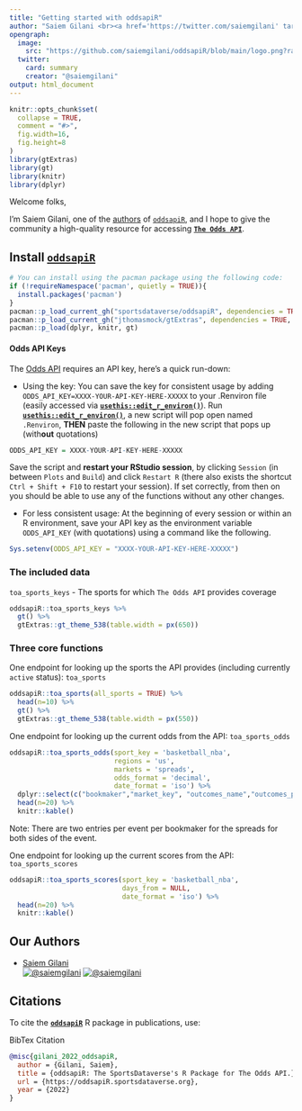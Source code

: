 ```yaml
---
title: "Getting started with oddsapiR"
author: "Saiem Gilani <br><a href='https://twitter.com/saiemgilani' target='blank'><img src='https://img.shields.io/twitter/follow/saiemgilani?color=blue&amp;label=%40saiemgilani&amp;logo=twitter&amp;style=for-the-badge' alt='@saiemgilani'/></a> <a href='https://github.com/saiemgilani' target='blank'><img src='https://img.shields.io/github/followers/saiemgilani?color=eee&amp;logo=Github&amp;style=for-the-badge' alt='@saiemgilani'/></a>"
opengraph:
  image: 
    src: "https://github.com/saiemgilani/oddsapiR/blob/main/logo.png?raw=true"
  twitter:
    card: summary
    creator: "@saiemgilani"
output: html_document
---
```


```r
knitr::opts_chunk$set(
  collapse = TRUE,
  comment = "#>",
  fig.width=16, 
  fig.height=8
)
library(gtExtras)
library(gt)
library(knitr)
library(dplyr)
```

Welcome folks,

I'm Saiem Gilani, one of the [authors](https://saiemgilani.github.io/oddsapiR/authors.html "Authors and contributors to oddsapiR") of [`oddsapiR`](https://saiemgilani.github.io/oddsapiR/), and I hope to give the community a high-quality resource for accessing [**`The Odds API`**](https://the-odds-api.com/).

## **Install** [**`oddsapiR`**](https://saiemgilani.github.io/oddsapiR/)
```r
# You can install using the pacman package using the following code:
if (!requireNamespace('pacman', quietly = TRUE)){
  install.packages('pacman')
}
pacman::p_load_current_gh("sportsdataverse/oddsapiR", dependencies = TRUE, update = TRUE)
pacman::p_load_current_gh("jthomasmock/gtExtras", dependencies = TRUE, update = TRUE)
pacman::p_load(dplyr, knitr, gt)
```


#### **Odds API Keys**

The [Odds API](https://the-odds-api.com) requires an API key, here's a quick run-down:

* Using the key: You can save the key for consistent usage by adding `ODDS_API_KEY=XXXX-YOUR-API-KEY-HERE-XXXXX` to your .Renviron file (easily accessed via [**`usethis::edit_r_environ()`**](https://usethis.r-lib.org/reference/edit.html)). Run [**`usethis::edit_r_environ()`**](https://usethis.r-lib.org/reference/edit.html), a new script will pop open named `.Renviron`, **THEN** paste the following in the new script that pops up (with**out** quotations)
```r
ODDS_API_KEY = XXXX-YOUR-API-KEY-HERE-XXXXX
```
Save the script and **restart your RStudio session**, by clicking `Session` (in between `Plots` and `Build`) and click `Restart R` (there also exists the shortcut `Ctrl + Shift + F10` to restart your session). If set correctly, from then on you should be able to use any of the functions without any other changes.

* For less consistent usage: At the beginning of every session or within an R environment, save your API key as the environment variable `ODDS_API_KEY` (with quotations) using a command like the following.

```r
Sys.setenv(ODDS_API_KEY = "XXXX-YOUR-API-KEY-HERE-XXXXX")
```



### **The included data**

```toa_sports_keys``` - The sports for which `The Odds API` provides coverage
```r
oddsapiR::toa_sports_keys %>%
  gt() %>% 
  gtExtras::gt_theme_538(table.width = px(650))

```

### **Three core functions**
One endpoint for looking up the sports the API provides (including currently `active` status): ```toa_sports```
```r

oddsapiR::toa_sports(all_sports = TRUE) %>%
  head(n=10) %>% 
  gt() %>% 
  gtExtras::gt_theme_538(table.width = px(550))

```

One endpoint for looking up the current odds from the API: ```toa_sports_odds```
```r
oddsapiR::toa_sports_odds(sport_key = 'basketball_nba', 
                          regions = 'us', 
                          markets = 'spreads', 
                          odds_format = 'decimal',
                          date_format = 'iso') %>% 
  dplyr::select(c("bookmaker","market_key", "outcomes_name","outcomes_price","outcomes_point","home_team","away_team","commence_time")) %>% 
  head(n=20) %>% 
  knitr::kable()
```
Note: There are two entries per event per bookmaker for the spreads for both sides of the event.

One endpoint for looking up the current scores from the API: ```toa_sports_scores```
```r
oddsapiR::toa_sports_scores(sport_key = 'basketball_nba', 
                            days_from = NULL,
                            date_format = 'iso') %>% 
  head(n=20) %>% 
  knitr::kable()

```



## **Our Authors**

-   [Saiem Gilani](https://twitter.com/saiemgilani)       
<a href="https://twitter.com/saiemgilani" target="blank"><img src="https://img.shields.io/twitter/follow/saiemgilani?color=blue&label=%40saiemgilani&logo=twitter&style=for-the-badge" alt="@saiemgilani" /></a>
<a href="https://github.com/saiemgilani" target="blank"><img src="https://img.shields.io/github/followers/saiemgilani?color=eee&logo=Github&style=for-the-badge" alt="@saiemgilani" /></a>


## **Citations**

To cite the [**`oddsapiR`**](https://oddsapiR.sportsdataverse.org) R package
in publications, use:

BibTex Citation

``` bibtex
@misc{gilani_2022_oddsapiR,
  author = {Gilani, Saiem},
  title = {oddsapiR: The SportsDataverse's R Package for The Odds API.},
  url = {https://oddsapiR.sportsdataverse.org},
  year = {2022}
}
```